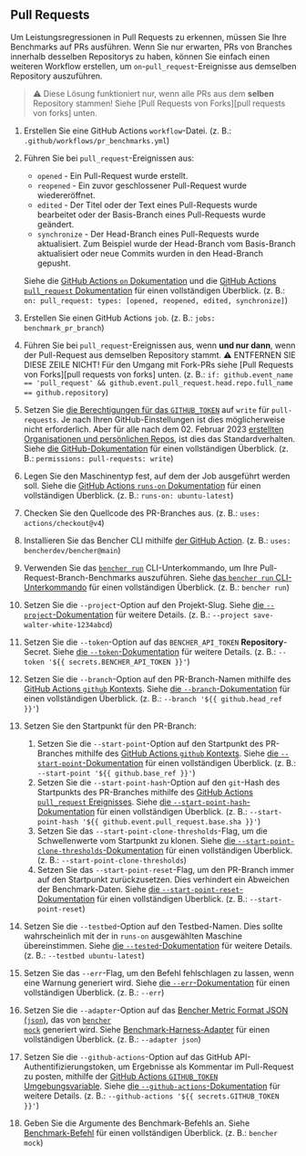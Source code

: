 
## Pull Requests

Um Leistungsregressionen in Pull Requests zu erkennen, müssen Sie Ihre Benchmarks auf PRs ausführen.
Wenn Sie nur erwarten, PRs von Branches innerhalb desselben Repositorys zu haben,
können Sie einfach einen weiteren Workflow erstellen, um `on`-`pull_request`-Ereignisse aus demselben Repository auszuführen.

> ⚠️ Diese Lösung funktioniert nur, wenn alle PRs aus dem **selben** Repository stammen!
> Siehe [Pull Requests von Forks][pull requests von forks] unten.

<PullRequestsCode />

1. Erstellen Sie eine GitHub Actions `workflow`-Datei.
   (z. B.: `.github/workflows/pr_benchmarks.yml`)
2. Führen Sie bei `pull_request`-Ereignissen aus:
   - `opened` - Ein Pull-Request wurde erstellt.
   - `reopened` - Ein zuvor geschlossener Pull-Request wurde wiedereröffnet.
   - `edited` - Der Titel oder der Text eines Pull-Requests wurde bearbeitet oder der Basis-Branch eines Pull-Requests wurde geändert.
   - `synchronize` - Der Head-Branch eines Pull-Requests wurde aktualisiert.
   Zum Beispiel wurde der Head-Branch vom Basis-Branch aktualisiert oder neue Commits wurden in den Head-Branch gepusht.

   Siehe die [GitHub Actions `on` Dokumentation][github actions on]
   und die [GitHub Actions `pull_request` Dokumentation][github action pull_request] für einen vollständigen Überblick.
   (z. B.: `on: pull_request: types: [opened, reopened, edited, synchronize]`)
3. Erstellen Sie einen GitHub Actions `job`.
   (z. B.: `jobs: benchmark_pr_branch`)
4. Führen Sie bei `pull_request`-Ereignissen aus, wenn **und nur dann**, wenn der Pull-Request aus demselben Repository stammt.
   ⚠️ ENTFERNEN SIE DIESE ZEILE NICHT!
   Für den Umgang mit Fork-PRs siehe [Pull Requests von Forks][pull requests von forks] unten.
   (z. B.: `if: github.event_name == 'pull_request' && github.event.pull_request.head.repo.full_name == github.repository`)
5. Setzen Sie [die Berechtigungen für das `GITHUB_TOKEN`][github token permissions]
   auf `write` für `pull-requests`.
   Je nach Ihren GitHub-Einstellungen ist dies möglicherweise nicht erforderlich.
   Aber für alle nach dem 02. Februar 2023 [erstellten Organisationen und persönlichen Repos][github token read only],
   ist dies das Standardverhalten.
   Siehe [die GitHub-Dokumentation][github token permissions security]
   für einen vollständigen Überblick.
   (z. B.: `permissions: pull-requests: write`)
6. Legen Sie den Maschinentyp fest, auf dem der Job ausgeführt werden soll.
   Siehe die [GitHub Actions `runs-on` Dokumentation][github actions runs-on]
   für einen vollständigen Überblick.
   (z. B.: `runs-on: ubuntu-latest`)
7. Checken Sie den Quellcode des PR-Branches aus.
   (z. B.: `uses: actions/checkout@v4`)
8. Installieren Sie das Bencher CLI mithilfe [der GitHub Action][bencher cli github action].
   (z. B.: `uses: bencherdev/bencher@main`)
9. Verwenden Sie das <code><a href="/de/docs/explanation/bencher-run/">bencher run</a></code> CLI-Unterkommando,
   um Ihre Pull-Request-Branch-Benchmarks auszuführen.
   Siehe [das `bencher run` CLI-Unterkommando][bencher run] für einen vollständigen Überblick.
   (z. B.: `bencher run`)
10. Setzen Sie die `--project`-Option auf den Projekt-Slug.
    Siehe [die `--project`-Dokumentation][project option] für weitere Details.
    (z. B.: `--project save-walter-white-1234abcd`)
11. Setzen Sie die `--token`-Option auf das `BENCHER_API_TOKEN` **Repository**-Secret.
    Siehe [die `--token`-Dokumentation][token option] für weitere Details.
    (z. B.: `--token '${{ secrets.BENCHER_API_TOKEN }}'`)
12. Setzen Sie die `--branch`-Option auf den PR-Branch-Namen
    mithilfe des [GitHub Actions `github` Kontexts][github actions context].
    Siehe [die `--branch`-Dokumentation][branch option] für einen vollständigen Überblick.
    (z. B.: `--branch '${{ github.head_ref }}'`)
13. Setzen Sie den Startpunkt für den PR-Branch:
    1. Setzen Sie die `--start-point`-Option auf den Startpunkt des PR-Branches
    mithilfe des [GitHub Actions `github` Kontexts][github actions context].
    Siehe [die `--start-point`-Dokumentation][start point] für einen vollständigen Überblick.
    (z. B.: `--start-point '${{ github.base_ref }}'`)
    2. Setzen Sie die `--start-point-hash`-Option auf den `git`-Hash des Startpunkts des PR-Branches
    mithilfe des [GitHub Actions `pull_request` Ereignisses][github action pull_request].
    Siehe [die `--start-point-hash`-Dokumentation][start point hash] für einen vollständigen Überblick.
    (z. B.: `--start-point-hash '${{ github.event.pull_request.base.sha }}'`)
    3. Setzen Sie das `--start-point-clone-thresholds`-Flag, um die Schwellenwerte vom Startpunkt zu klonen.
    Siehe [die `--start-point-clone-thresholds`-Dokumentation][start point clone thresholds] für einen vollständigen Überblick.
    (z. B.: `--start-point-clone-thresholds`)
    4. Setzen Sie das `--start-point-reset`-Flag, um den PR-Branch immer auf den Startpunkt zurückzusetzen.
    Dies verhindert ein Abweichen der Benchmark-Daten.
    Siehe [die `--start-point-reset`-Dokumentation][start point reset] für einen vollständigen Überblick.
    (z. B.: `--start-point-reset`)
14. Setzen Sie die `--testbed`-Option auf den Testbed-Namen.
    Dies sollte wahrscheinlich mit der in `runs-on` ausgewählten Maschine übereinstimmen.
    Siehe [die `--tested`-Dokumentation][testbed option] für weitere Details.
    (z. B.: `--testbed ubuntu-latest`)
15. Setzen Sie das `--err`-Flag, um den Befehl fehlschlagen zu lassen, wenn eine Warnung generiert wird.
   Siehe [die `--err`-Dokumentation][alert err] für einen vollständigen Überblick.
   (z. B.: `--err`)
16. Setzen Sie die `--adapter`-Option auf das [Bencher Metric Format JSON (`json`)][bmf], das von <code><a href="/de/docs/reference/bencher-metric-format/#bencher-mock">bencher mock</a></code> generiert wird.
   Siehe [Benchmark-Harness-Adapter][adapter json] für einen vollständigen Überblick.
   (z. B.: `--adapter json`)
17. Setzen Sie die `--github-actions`-Option auf das GitHub API-Authentifizierungstoken, um Ergebnisse als Kommentar im Pull-Request zu posten, 
    mithilfe der [GitHub Actions `GITHUB_TOKEN` Umgebungsvariable][github token].
    Siehe [die `--github-actions`-Dokumentation][github actions option] für weitere Details.
    (z. B.: `--github-actions '${{ secrets.GITHUB_TOKEN }}'`)
18. Geben Sie die Argumente des Benchmark-Befehls an.
    Siehe [Benchmark-Befehl][command argument] für einen vollständigen Überblick.
    (z. B.: `bencher mock`)

<PullRequestsClosed />

[github actions on]: https://docs.github.com/en/actions/using-workflows/workflow-syntax-for-github-actions#on
[github action pull_request]: https://docs.github.com/en/webhooks/webhook-events-and-payloads#pull_request
[github token permissions]: https://docs.github.com/en/actions/using-jobs/assigning-permissions-to-jobs#setting-the-github_token-permissions-for-a-specific-job
[github token read only]: https://github.blog/changelog/2023-02-02-github-actions-updating-the-default-github_token-permissions-to-read-only/
[github token permissions security]: https://docs.github.com/en/actions/security-guides/automatic-token-authentication#modifying-the-permissions-for-the-github_token
[github actions runs-on]: https://docs.github.com/en/actions/using-workflows/workflow-syntax-for-github-actions#jobsjob_idruns-on
[bencher cli github action]: https://github.com/marketplace/actions/bencher-cli
[github actions context]: https://docs.github.com/en/actions/learn-github-actions/contexts#github-context
[github token]: https://docs.github.com/en/actions/security-guides/automatic-token-authentication

[bencher run]: /de/docs/explanation/bencher-run/
[project option]: /de/docs/explanation/bencher-run/#--project-project
[token option]: /de/docs/explanation/bencher-run/#--token-token
[branch option]: /de/docs/explanation/branch-selection/#--branch-branch
[start point]: /de/docs/explanation/branch-selection/#--start-point-branch
[start point hash]: /de/docs/explanation/branch-selection/#--start-point-hash-hash
[start point clone thresholds]: /de/docs/explanation/branch-selection/#--start-point-clone-thresholds
[start point reset]: /de/docs/explanation/branch-selection/#--start-point-reset
[testbed option]: /de/docs/explanation/bencher-run/#--testbed-testbed
[alert err]: /de/docs/explanation/thresholds/#--err
[bmf]: /de/docs/reference/bencher-metric-format/
[adapter json]: /de/docs/explanation/adapters/#-json
[github actions option]: /de/docs/explanation/bencher-run/#--github-actions-github_token
[command argument]: /de/docs/explanation/bencher-run/#benchmark-command

[pull requests from forks]: #pull-requests-from-forks
